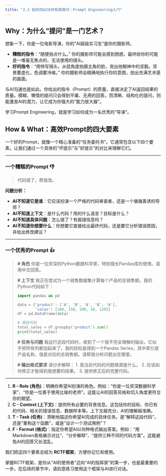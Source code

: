 ```yaml
---
title: "2.2 如何向AI伙伴有效提问：Prompt Engineering入门"
---
```


## **Why：为什么"提问"是一门艺术？**

想象一下，你是一位电影导演，你的"AI超级实习生"是你的摄影师。

*   **糟糕的指令**："随便拍点什么。" 你的摄影师可能会感到困惑，最终给你的可能是一堆毫无焦点的、无法使用的镜头。
*   **好的指令**："用特写镜头，从低角度拍摄主角的脸，突出他眼神中的坚毅。背景要虚化，色调要冷峻。" 你的摄影师会精确地执行你的意图，拍出充满艺术感的画面。

与AI沟通也是如此。你给出的指令（Prompt）的质量，直接决定了AI返回结果的质量。模糊、懒惰的提问只会得到平庸、无用的回答。而清晰、结构化的提问，则能激发AI的潜力，让它成为你强大的"能力放大器"。

学习Prompt Engineering，就是学习如何成为一名优秀的"导演"。

## **How & What：高效Prompt的四大要素**

一个好的Prompt，就像一个精心准备的"任务委托书"。它通常包含以下四个要素。让我们通过一个具体的"坏提示"与"好提示"的对比来理解它们。

---

### **一个糟糕的Prompt 👎**

> 代码错了，帮我改。

**问题分析：**

*   **AI不知道它是谁**：它应该扮演一个严格的代码审查者，还是一个循循善诱的导师？
*   **AI不知道上下文**：是什么代码？用的什么语言？目标是什么？
*   **AI不知道具体问题**：怎么错了？有报错信息吗？
*   **AI不知道你想要什么**：你想要它直接给出最终代码，还是要它分析错误原因，并给出修改建议？

---

### **一个优秀的Prompt 👍**

> **# 角色**
> 你是一位资深的Python数据科学家，特别擅长Pandas库的使用。请用中文回答。
>
> **# 上下文**
> 我正在尝试为一个销售数据集计算每个产品的总销售额。我的Python代码如下：
> ```python
> import pandas as pd
> 
> data = {'product': ['A', 'B', 'A', 'B', 'A'],
>         'sales': [100, 150, 200, 50, 120]}
> df = pd.DataFrame(data)
> 
> # 我的代码
> total_sales = df.groupby('product').sum()
> print(total_sales)
> ```
>
> **# 任务与问题**
> 我运行这段代码时，收到了一个我不完全理解的输出，它似乎把所有列都加起来了。我的目标是得到一个Pandas Series，其中索引是产品名称，值是对应的总销售额。请帮我分析问题出在哪里。
>
> **# 输出格式要求**
> 请分步解释：
> 1.  我当前代码的问题根源是什么。
> 2.  应该如何修正才能得到我想要的结果。
> 3.  提供修正后的完整代码。

---

::: {.callout-tip title="核心概念：高效Prompt的四大要素"}

1.  **R - Role (角色)**：明确你希望AI扮演的角色。例如："你是一位资深数据科学家"、"你是一位善于使用比喻的老师"。这能让AI的回答风格和切入角度更符合你的期望。
2.  **C - Context (上下文)**：提供所有必要的背景信息。这包括你的目标、你已有的代码、相关的错误信息、数据样本等。上下文越充分，AI的理解越准确。
3.  **T - Task (任务)**：清晰地描述你希望AI完成的具体任务。是"解释这段代码"，还是"重构这个函数"，或是"设计一个测试用例"？
4.  **F - Format (格式)**：指定你希望AI以何种格式输出答案。例如："用Markdown表格展示对比"、"分步解释"、"提供三种不同的代码方案"。这能避免AI的回答冗长混乱。

我们把这四个要素总结为 **RCTF框架**，方便你记忆和使用。
:::

掌握RCTF框架，是你从"AI的使用者"迈向"AI的指挥家"的第一步，也是最重要的一步。在后续的章节中，请刻意练习使用这个框架与AI进行对话。 